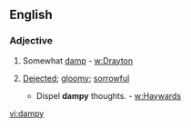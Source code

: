 ==English==

===Adjective===
{{infl|en|adjective}}

# {{obsolete}} Somewhat [[damp]] - [[w:Drayton]]
# {{obsolete}} [[dejected|Dejected]]; [[gloomy]]; [[sorrowful]]
#*Dispel '''dampy''' thoughts. - [[w:Haywards]]

[[vi:dampy]]